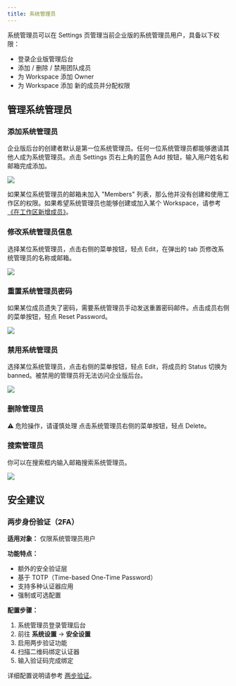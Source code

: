 ```yaml
---
title: 系统管理员
---
```


系统管理员可以在 Settings 页管理当前企业版的系统管理员用户，具备以下权限：

- 登录企业版管理后台
- 添加 / 删除 / 禁用团队成员
- 为 Workspace 添加 Owner
- 为 Workspace 添加 新的成员并分配权限

## 管理系统管理员

### 添加系统管理员

企业版后台的创建者默认是第一位系统管理员。任何一位系统管理员都能够邀请其他人成为系统管理员。点击 Settings 页右上角的蓝色 Add 按钮，输入用户姓名和邮箱完成添加。

![](https://assets-docs.dify.ai/2025/05/cb2bad848e40760140e7aa6e25eb2a42.png)

如果某位系统管理员的邮箱未加入 "Members" 列表，那么他并没有创建和使用工作区的权限。如果希望系统管理员也能够创建或加入某个 Workspace，请参考[《在工作区新增成员》](/administrator-guide/members-management)。

### 修改系统管理员信息

选择某位系统管理员，点击右侧的菜单按钮，轻点 Edit，在弹出的 tab 页修改系统管理员的名称或邮箱。

![](https://assets-docs.dify.ai/2025/05/174d265a01cca44c60ae34dc9c0ff4a5.png)

### 重置系统管理员密码

如果某位成员遗失了密码，需要系统管理员手动发送重置密码邮件。点击成员右侧的菜单按钮，轻点 Reset Password。

![](https://assets-docs.dify.ai/2025/05/aa143894091c9e4990c5993163df637a.png)

### 禁用系统管理员

选择某位系统管理员，点击右侧的菜单按钮，轻点 Edit，将成员的 Status 切换为 banned。被禁用的管理员将无法访问企业版后台。

![](https://assets-docs.dify.ai/2025/05/3ee32101ff701db88b8b16e7a6db4587.png)

### 删除管理员

⚠️ 危险操作，请谨慎处理
点击系统管理员右侧的菜单按钮，轻点 Delete。

### 搜索管理员

你可以在搜索框内输入邮箱搜索系统管理员。

![](https://assets-docs.dify.ai/2025/05/487f328e311a0242d7216a4a8ce15ba7.png)

## 安全建议

### 两步身份验证（2FA）

**适用对象：** 仅限系统管理员用户

**功能特点：**
- 额外的安全验证层
- 基于 TOTP（Time-based One-Time Password）
- 支持多种认证器应用
- 强制或可选配置

**配置步骤：**

1. 系统管理员登录管理后台
2. 前往 **系统设置** → **安全设置**
3. 启用两步验证功能
4. 扫描二维码绑定认证器
5. 输入验证码完成绑定

详细配置说明请参考 [两步验证](/zh-cn/administrator-guide/2sv)。

